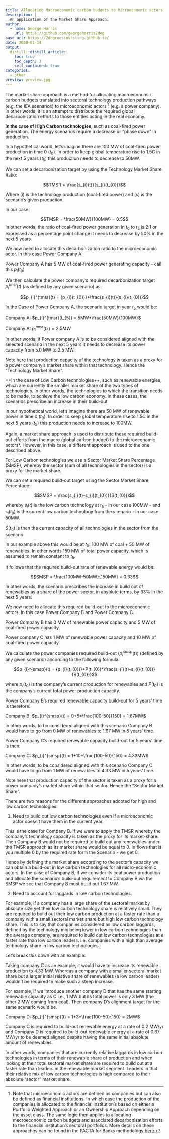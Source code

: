 ```yaml
---
title: Allocating Macroeconomic carbon budgets to Microeconomic actors
description: |
  An application of the Market Share Approach.
author:
  - name: George Harris
    url: https://github.com/georgeharris2deg
base_url: https://2degreesinvesting.github.io/
date: 2000-01-14
output: 
  distill::distill_article:
    toc: true
    toc_depth: 3
    self_contained: true
categories:
  - other
preview: preview.jpg
---
```


The market share approach is a method for allocating macroeconomic carbon budgets translated into sectoral technology production pathways (e.g. the IEA scenarios) to microeconomic actors ^[Note that microeconomic actors are defined as companies but can also be defined as financial institutions. In which case the production of the companies is allocated to the financial institution’s based on either a Portfolio Weighted Approach or an Ownership Approach depending on the asset class. The same logic then applies to allocating macroeconomic carbon budgets and associated decarbonization efforts to the financial institution’s sectoral portfolios. More details on these approaches can be found in the PACTA for Banks methodology [here](https://www.transitionmonitor.com/pacta-for-banks-2020/methodology-and-supporting-materials/).] (e.g. a power company). In other words, it is an attempt to distribute the required global decarbonization efforts to those entities acting in the real economy.  

**In the case of High Carbon technologies**, such as coal-fired power generation. The energy scenarios require a decrease or “phase down” in production.

In a hypothetical world, let’s imagine there are 100 MW of coal-fired power production in time 0 ($t_{0}$). In order to keep global temperature rise to 1.5C in the next 5 years ($t_{5}$) this production needs to decrease to 50MW.

We can set a decarbonization target by using the Technology Market Share Ratio:

$$TMSR = \frac{s_{i}(t)}{s_{i}(t_{0})}$$

Where (i) is the technology production (coal-fired power) and (s) is the scenario’s given production.

In our case:

$$TMSR = \frac{50MW}{100MW} = 0.5$$
In other words, the ratio of coal-fired power generation in $t_{0}$ to $t_{5}$ is 2:1 or expressed as a percentage point change it needs to decrease by 50% in the next 5 years. 

We now need to allocate this decarbonization ratio to the microeconomic actor. In this case Power Company A. 

Power Company A has 5 MW of coal-fired power generating capacity - call this ${p_{i}(t_{0})}$

We then calculate the power company’s required decarbonization target $p_{i}^{tmsr}(t)$ (as defined by any given scenario) as:

$$p_{i}^{tmsr}(t) = {p_{i}(t_{0})}*\frac{s_{i}(t)}{s_{i}(t_{0})}$$

In the Case of Power Company A, the scenario target in year $t_{5}$ would be:

Company A: $p_{i}^{tmsr}(t_{5}) = 5MW*\frac{50MW}{100MW}$

Company A: $p_{i}^{tmsr}(t_{5}) = 2.5MW$

In other words, if Power company A is to be considered aligned with the selected scenario in the next 5 years it needs to decrease its power capacity from 5.0 MW to 2.5 MW. 

Note here that production capacity of the technology is taken as a proxy for a power company’s market share within that technology. Hence the “Technology Market Share".

++In the case of Low Carbon technologies++, such as renewable energies, which are currently the smaller market share of the two types of technologies. In other words, the technologies to which the transition needs to be made, to achieve the low carbon economy. In these cases, the scenarios prescribe an increase in their build-out.

In our hypothetical world, let’s imagine there are 50 MW of renewable power in time 0 ($t_{0}$). In order to keep global temperature rise to 1.5C in the next 5 years ($t_{5}$) this production needs to increase to 100MW.

Again, a market share approach is used to distribute these required build-out efforts from the macro (global carbon budget) to the microeconomic actors*. However, in this case, a different approach is used to the one described above.

For Low Carbon technologies we use a Sector Market Share Percentage (SMSP), whereby the sector (sum of all technologies in the sector) is a proxy for the market share.

We can set a required build-out target using the Sector Market Share Percentage:

$$SMSP = \frac{s_{i}(t)-s_{i}(t_{0})}{S(t_{0})}$$

whereby $s_{i}(t)$ is the low carbon technology at $t_{5}$ - in our case 100MW - and $s_{i}(t_{0})$ is the current low carbon technology from the scenario - in our case 50MW. 

$S(t_{0})$ is then the current capacity of all technologies in the sector from the scenario.

In our example above this would be at $t_{0}$: 100 MW of coal + 50 MW of renewables. In other words 150 MW of total power capacity, which is assumed to remain constant to $t_{5}$.  

It follows that the required build-out rate of renewable energy would be:

$$SMSP = \frac{100MW-50MW}{150MW} = 0.33$$

In other words, the scenario prescribes the increase in build out of renewables as a share of the power sector, in absolute terms, by 33% in the next 5 years. 

We now need to allocate this required build-out to the microeconomic actors. In this case Power Company B and Power Company C.
 
Power Company B has 0 MW of renewable power capacity and 5 MW of coal-fired power capacity.

Power company C has 1 MW of renewable power capacity and 10 MW of coal-fired power capacity.

We calculate the power companies required build-out ($p_{i}^{smsp}(t)$) (defined by any given scenario) according to the following formula:

$$p_{i}^{smsp}(t) = {p_{i}(t_{0})}+P(t_{0})*\frac{s_{i}(t)-s_{i}(t_{0})}{S(t_{0})}$$

where ${p_{i}(t_{0})}$ is the company’s current production for renewables and $P(t_{0})$ is the company’s current total power production capacity.

Power Company B’s required renewable capacity build-out for 5 years’ time is therefore:

Company B: $p_{i}^{smsp}(t) = 0+5*\frac{100-50}{150} = 1.67MW$

In other words, to be considered aligned with this scenario Company B would have to go from 0 MW of renewables to 1.67 MW in 5 years’ time. 

Power Company C’s required renewable capacity build-out for 5 years’ time is then:

Company C: $p_{i}^{smsp}(t) = 1+10*\frac{100-50}{150} = 4.33MW$

In other words, to be considered aligned with this scenario Company C would have to go from 1 MW of renewables to 4.33 MW in 5 years’ time. 

Note here that production capacity of the sector is taken as a proxy for a power company’s market share within that sector. Hence the “Sector Market Share".

There are two reasons for the different approaches adopted for high and low carbon technologies:

1)	Need to build out low carbon technologies even if a microeconomic actor doesn’t have them in the current year.

This is the case for Company B. If we were to apply the TMSR whereby the company’s technology capacity is taken as the proxy for its   market-share. Then Company B would not be required to build out any renewables under the TMSR approach as its market share would be equal to  0. In flows that is you multiple 0 by the required rate form the Scenario - we get 0. 

Hence by defining the market share according to the sector’s capacity we can obtain a build-out in low carbon technologies for all micro-economic actors. In the case of Company B, if we consider its coal power production and allocate the scenario’s build-out requirement to Company B via the SMSP we see that Company B must build out 1.67 MW. 

2)	Need to account for laggards in low carbon technologies. 

For example, if a company has a large share of the sectoral market by absolute size yet their low carbon technology share is relatively small. They are required to build out their low carbon production at a faster rate than a company with a small sectoral market share but high low carbon technology share. This is to say that companies considered as low carbon laggards, defined by the technology mix being lower in low carbon technologies than the average company, are required to build out low carbon technologies at a faster rate than low carbon leaders. i.e. companies with a high than average technology share in low carbon technologies.   

Let’s break this down with an example:

Taking company C as an example, it would have to increase its renewable production to 4.33 MW. Whereas a company with a smaller sectoral market share but a larger initial relative share of renewables (a low carbon leader) wouldn’t be required to make such a steep increase. 

For example, if we introduce another company D that has the same starting renewable capacity as C i.e., 1 MW but its total power is only 3 MW (the other 2 MW coming from coal). Then company D’s alignment target for the same scenario would be. 

Company D: $p_{i}^{smsp}(t) = 1+3*\frac{100-50}{150} = 2MW$

Company C is required to build-out renewable energy at a rate of 0.2 MW/yr and Company D is required to build-out renewable energy at a rate of 0.67 MW/yr to be deemed aligned despite having the same initial absolute amount of renewables. 

In other words, companies that are currently relative laggards in low carbon technologies in terms of their renewable share of production and when looking at their total sectoral market share are required to build out at a faster rate than leaders in the renewable market segment. Leaders in that their relative mix of low carbon technologies is high compared to their absolute “sector” market share.
